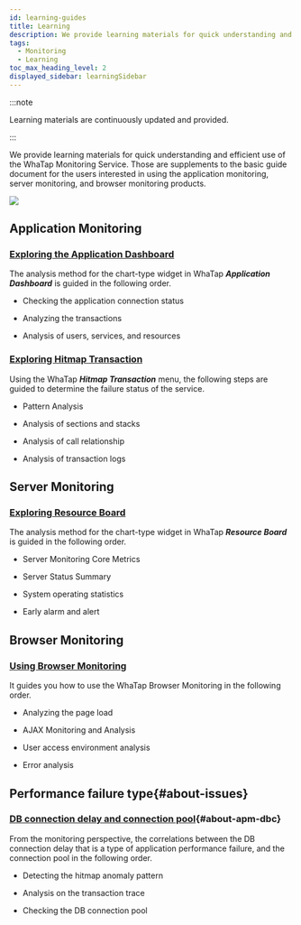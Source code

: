 ```yaml
---
id: learning-guides
title: Learning
description: We provide learning materials for quick understanding and efficient use of the WhaTap Monitoring Service.
tags:
  - Monitoring
  - Learning
toc_max_heading_level: 2
displayed_sidebar: learningSidebar
---
```


:::note

Learning materials are continuously updated and provided.

:::

We provide learning materials for quick understanding and efficient use of the WhaTap Monitoring Service. Those are supplements to the basic guide document for the users interested in using the application monitoring, server monitoring, and browser monitoring products. 

![](/img/learning-cover.png)

## Application Monitoring

### [Exploring the Application Dashboard](best-practice-guides/about-apm-dashboard)

The analysis method for the chart-type widget in WhaTap **_Application Dashboard_** is guided in the following order.

-   Checking the application connection status

-   Analyzing the transactions

-   Analysis of users, services, and resources

### [Exploring Hitmap Transaction](best-practice-guides/about-apm-hitmap-class)

Using the WhaTap **_Hitmap Transaction_** menu, the following steps are guided to determine the failure status of the service.

-   Pattern Analysis

-   Analysis of sections and stacks

-   Analysis of call relationship

-   Analysis of transaction logs

## Server Monitoring

### [Exploring Resource Board](best-practice-guides/about-server-dashboard)

The analysis method for the chart-type widget in WhaTap **_Resource Board_** is guided in the following order.

-   Server Monitoring Core Metrics

-   Server Status Summary

-   System operating statistics

-   Early alarm and alert

## Browser Monitoring

### [Using Browser Monitoring](best-practice-guides/using-browser-monitoring)

It guides you how to use the WhaTap Browser Monitoring in the following order.

-   Analyzing the page load

-   AJAX Monitoring and Analysis

-   User access environment analysis

-   Error analysis

## Performance failure type{#about-issues}

### [DB connection delay and connection pool](best-practice-guides/about-apm-dbc){#about-apm-dbc}

From the monitoring perspective, the correlations between the DB connection delay that is a type of application performance failure, and the connection pool in the following order.

-   Detecting the hitmap anomaly pattern

-   Analysis on the transaction trace

-   Checking the DB connection pool
